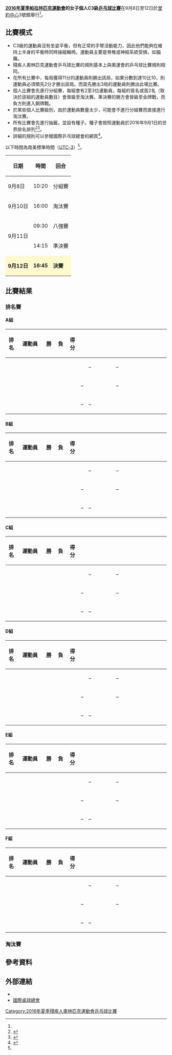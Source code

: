 {{noteTA|G1=Sports}}
{{Infobox Paralympic event
| event       = 女子個人C3級乒乓球
| games       = 2016年夏季
| image       = [[File:Table_tennis_pictogram_(Paralympics).svg|120px]]
| caption     = 
| venue       = [[里約中心|里約中心]]3號館
| dates       = 9月8日至12日
| competitors = 18
| nations     = 13<ref name=rio>{{Cite web |url=https://www.rio2016.com/en/paralympics/table-tennis |title=Rio 2016 Paralympic Table Tennis |accessdate=2016-09-11 |archive-date=2016-09-08 |archive-url=https://web.archive.org/web/20160908185634/https://www.rio2016.com/en/paralympics/table-tennis |dead-url=no }}</ref>
| gold        =  
| goldNPC     =  
| silver      =  
| silverNPC   =  
| bronze      =  
| bronzeNPC   =  
| prev        = [[2012年夏季殘疾人奧林匹克運動會乒乓球女子單打第3級比賽|2012]]
| next        = [[2020年夏季殘疾人奧林匹克運動會女子個人C3級乒乓球比賽|2020]]
}}
{{2016年夏季殘疾人奧林匹克運動會乒乓球比賽}}
'''[[2016年夏季帕拉林匹克運動會|2016年夏季帕拉林匹克運動會]]的女子個人C3級[[2016年夏季殘疾人奧林匹克運動會乒乓球比賽|乒乓球比賽]]'''在9月8日至12日於[[里約中心|里約中心]]3號館舉行<ref name=rio/>。

== 比賽模式 ==
* C3級的運動員沒有坐姿平衡，但有正常的手臂活動能力，因此他們能夠在維持上半身的平衡時同時操縱輪椅。運動員主要是脊椎或神經系統受損，如腦癱。
* 殘疾人奧林匹克運動會乒乓球比賽的規則基本上與奧運會的乒乓球比賽規則相同。
* 在所有比賽中，每局獲得11分的運動員則勝出該局，如果分數到達10比10，則運動員必須領先2分才勝出該局。而首先勝出3局的運動員則勝出此場比賽。
* 個人比賽會先進行分組賽，每組會有2至3位運動員，每組的首名或首2名（取決於該組的運動員數目）會晉級至淘汰賽。準決賽的勝方會晉級至金牌戰，而負方則進入銅牌戰。
* 於某些個人比賽級別，由於運動員數量太少，可能會不進行分組賽而直接進行淘汰賽。
* 所有比賽會先進行抽籤，並設有種子。種子會按照運動員於2016年9月1日的世界排名排列<ref name=schedule>{{Cite web |url=http://www.paralimpicos.es/publicacion/ficheros/Paralympic%20Explanatory%20Guide%20_%20Table%20Tennis.pdf |title=Table Tennis Explanatory Guide |access-date=2016-09-11 |archive-url=https://web.archive.org/web/20160330022559/http://www.paralimpicos.es/publicacion/ficheros/Paralympic%20Explanatory%20Guide%20_%20Table%20Tennis.pdf |archive-date=2016-03-30 |dead-url=yes }}</ref><ref name=specific>{{Cite web |url=http://dd7978b90kfgn.cloudfront.net/2016/09/Rio2016_PG_Specific_Regulations.pdf |title=Rio 2016 Paralympic Games TABLE TENNISSPORT SPECIFIC INFORMATION |accessdate=2016-09-11 |archive-date=2016-09-23 |archive-url=https://web.archive.org/web/20160923085958/http://dd7978b90kfgn.cloudfront.net/2016/09/Rio2016_PG_Specific_Regulations.pdf |dead-url=yes }}</ref>。
* 詳細的規則可以參閱國際乒乓球總會的網頁<ref>{{Cite web |url=http://www.ittf.com/ittf_handbook/ittf_hb.html |title=ITTF Handbook |accessdate=2016-09-11 |archive-date=2010-07-06 |archive-url=https://web.archive.org/web/20100706171658/http://www.ittf.com/ittf_handbook/ittf_hb.html |dead-url=no }}</ref>。
以下時間為南美標準時間（[[UTC-3|UTC-3]]）<ref name=schedule/>。
{| class="wikitable" style="text-align:center" width=400px
! 日期
! 時間
! 回合
|-
| 9月8日 || 10:20 || 分組賽
|-
| 9月10日 || 16:00 || 淘汰賽
|-
|rowspan=2| 9月11日 || 09:30 || 八強賽
|-
| 14:15 || 準決賽
|-
|style=background:lemonchiffon| '''9月12日''' ||style=background:lemonchiffon| '''16:45''' || style=background:lemonchiffon| '''決賽''' 
|}

== 比賽結果 ==
=== 排名賽 ===
==== A組 ====
{| class="wikitable" style="text-align:center; font-size:90%; width:1000px;" 
!width=30|排名
!width=150|運動員
!width=30|勝
!width=30|負
!width=30|得分
!rowspan=4 width=5| 
!width=180|{{flagicon|SWE}}
!width=180|{{flagicon|GBR}}
!width=180|{{flagicon|MEX}}
|-
|  ||align=left| <!--{{flagIPCathlete|[[]]|SWE|2016年夏季}}--> ||  ||  ||  || {{n/a}} || – || –
|-
|  ||align=left| <!--{{flagIPCathlete|[[]]|GBR|2016年夏季}}--> ||  ||  ||  || – || {{n/a}} || –
|-
|  ||align=left| <!--{{flagIPCathlete|[[]]|MEX|2016年夏季}}--> ||  ||  ||  || – || – || {{n/a}}
|}
==== B組 ====
{| class="wikitable" style="text-align:center; font-size:90%; width:1000px;" 
!width=30|排名
!width=150|運動員
!width=30|勝
!width=30|負
!width=30|得分
!rowspan=4 width=5| 
!width=180|{{flagicon|CHN}}
!width=180|{{flagicon|TUR}}
!width=180|{{flagicon|GBR}}
|-
|  ||align=left| <!--{{flagIPCathlete|[[]]|CHN|2016年夏季}}--> ||  ||  ||  || {{n/a}} || – || –
|-
|  ||align=left| <!--{{flagIPCathlete|[[]]|TUR|2016年夏季}}--> ||  ||  ||  || – || {{n/a}} || –
|-
|  ||align=left| <!--{{flagIPCathlete|[[]]|GBR|2016年夏季}}--> ||  ||  ||  || – || – || {{n/a}}
|}
==== C組 ====
{| class="wikitable" style="text-align:center; font-size:90%; width:1000px;" 
!width=30|排名
!width=150|運動員
!width=30|勝
!width=30|負
!width=30|得分
!rowspan=4 width=5| 
!width=180|{{flagicon|CHN}}
!width=180|{{flagicon|CRO}}
!width=180|{{flagicon|THA}}
|-
|  ||align=left| <!--{{flagIPCathlete|[[]]|CHN|2016年夏季}}--> ||  ||  ||  || {{n/a}} || – || –
|-
|  ||align=left| <!--{{flagIPCathlete|[[]]|CRO|2016年夏季}}--> ||  ||  ||  || – || {{n/a}} || –
|-
|  ||align=left| <!--{{flagIPCathlete|[[]]|THA|2016年夏季}}--> ||  ||  ||  || – || – || {{n/a}}
|}
==== D組 ====
{| class="wikitable" style="text-align:center; font-size:90%; width:1000px;" 
!width=30|排名
!width=150|運動員
!width=30|勝
!width=30|負
!width=30|得分
!rowspan=4 width=5| 
!width=180|{{flagicon|ITA}}
!width=180|{{flagicon|CRO}}
!width=180|{{flagicon|KOR}}
|-
|  ||align=left| <!--{{flagIPCathlete|[[]]|ITA|2016年夏季}}--> ||  ||  ||  || {{n/a}} || – || –
|-
|  ||align=left| <!--{{flagIPCathlete|[[]]|CRO|2016年夏季}}--> ||  ||  ||  || – || {{n/a}} || –
|-
|  ||align=left| <!--{{flagIPCathlete|[[]]|KOR|2016年夏季}}--> ||  ||  ||  || – || – || {{n/a}}
|}
==== E組 ====
{| class="wikitable" style="text-align:center; font-size:90%; width:1000px;" 
!width=30|排名
!width=150|運動員
!width=30|勝
!width=30|負
!width=30|得分
!rowspan=4 width=5| 
!width=180|{{flagicon|KOR}}
!width=180|{{flagicon|SVK}}
!width=180|{{flagicon|BRA}}
|-
|  ||align=left| <!--{{flagIPCathlete|[[]]|KOR|2016年夏季}}--> ||  ||  ||  || {{n/a}} || – || –
|-
|  ||align=left| <!--{{flagIPCathlete|[[]]|SVK|2016年夏季}}--> ||  ||  ||  || – || {{n/a}} || –
|-
|  ||align=left| <!--{{flagIPCathlete|[[]]|BRA|2016年夏季}}--> ||  ||  ||  || – || – || {{n/a}}
|}
==== F組 ====
{| class="wikitable" style="text-align:center; font-size:90%; width:1000px;" 
!width=30|排名
!width=150|運動員
!width=30|勝
!width=30|負
!width=30|得分
!rowspan=4 width=5| 
!width=180|{{flagicon|KOR}}
!width=180|{{flagicon|AUT}}
!width=180|{{flagicon|USA}}
|-
|  ||align=left| <!--{{flagIPCathlete|[[]]|KOR|2016年夏季}}--> ||  ||  ||  || {{n/a}} || – || –
|-
|  ||align=left| <!--{{flagIPCathlete|[[]]|AUT|2016年夏季}}--> ||  ||  ||  || – || {{n/a}} || –
|-
|  ||align=left| <!--{{flagIPCathlete|[[]]|USA|2016年夏季}}--> ||  ||  ||  || – || – || {{n/a}}
|}

=== 淘汰賽 ===
{{16TeamBracket-Compact-Tennis5-NoSeeds-Byes-with-third
| RD1=首圈
| RD2=八強賽
| RD3=準決賽
| RD4=金牌戰
| Consol=銅牌戰
| team-width=175px
| score-width=12px

| RD1-team01=
| RD1-score01-1=
| RD1-score01-2=
| RD1-score01-3=
| RD1-score01-4=
| RD1-score01-5=
| RD1-team02=
| RD1-score02-1=
| RD1-score02-2=
| RD1-score02-3=
| RD1-score02-4=
| RD1-score02-5=

| RD1-team03=
| RD1-score03-1=
| RD1-score03-2=
| RD1-score03-3=
| RD1-score03-4=
| RD1-score03-5=
| RD1-team04=
| RD1-score04-1=
| RD1-score04-2=
| RD1-score04-3=
| RD1-score04-4=
| RD1-score04-5=

| RD1-team05=
| RD1-score05-1=
| RD1-score05-2=
| RD1-score05-3=
| RD1-score05-4=
| RD1-score05-5=
| RD1-team06=
| RD1-score06-1=
| RD1-score06-2=
| RD1-score06-3=
| RD1-score06-4=
| RD1-score06-5=

| RD1-team07=
| RD1-score07-1=
| RD1-score07-2=
| RD1-score07-3=
| RD1-score07-4=
| RD1-score07-5=
| RD1-team08=
| RD1-score08-1=
| RD1-score08-2=
| RD1-score08-3=
| RD1-score08-4=
| RD1-score08-5=

| RD1-team09=
| RD1-score09-1=
| RD1-score09-2=
| RD1-score09-3=
| RD1-score09-4=
| RD1-score09-5=
| RD1-team10=
| RD1-score10-1=
| RD1-score10-2=
| RD1-score10-3=
| RD1-score10-4=
| RD1-score10-5=

| RD1-team11=
| RD1-score11-1=
| RD1-score11-2=
| RD1-score11-3=
| RD1-score11-4=
| RD1-score11-5=
| RD1-team12=
| RD1-score12-1=
| RD1-score12-2=
| RD1-score12-3=
| RD1-score12-4=
| RD1-score12-5=

| RD1-team13=
| RD1-score13-1=
| RD1-score13-2=
| RD1-score13-3=
| RD1-score13-4=
| RD1-score13-5=
| RD1-team14=
| RD1-score14-1=
| RD1-score14-2=
| RD1-score14-3=
| RD1-score14-4=
| RD1-score14-5=

| RD1-team15=
| RD1-score15-1=
| RD1-score15-2=
| RD1-score15-3=
| RD1-score15-4=
| RD1-score15-5=
| RD1-team16=
| RD1-score16-1=
| RD1-score16-2=
| RD1-score16-3=
| RD1-score16-4=
| RD1-score16-5=

| RD2-team01=
| RD2-score01-1=
| RD2-score01-2=
| RD2-score01-3=
| RD2-score01-4=
| RD2-score01-5=
| RD2-team02=
| RD2-score02-1=
| RD2-score02-2=
| RD2-score02-3=
| RD2-score02-4=
| RD2-score02-5=

| RD2-team03=
| RD2-score03-1=
| RD2-score03-2=
| RD2-score03-3=
| RD2-score03-4=
| RD2-score03-5=
| RD2-team04=
| RD2-score04-1=
| RD2-score04-2=
| RD2-score04-3=
| RD2-score04-4=
| RD2-score04-5=

| RD2-team05=
| RD2-score05-1=
| RD2-score05-2=
| RD2-score05-3=
| RD2-score05-4=
| RD2-score05-5=
| RD2-team06=
| RD2-score06-1=
| RD2-score06-2=
| RD2-score06-3=
| RD2-score06-4=
| RD2-score06-5=

| RD2-team07=
| RD2-score07-1=
| RD2-score07-2=
| RD2-score07-3=
| RD2-score07-4=
| RD2-score07-5=
| RD2-team08=
| RD2-score08-1=
| RD2-score08-2=
| RD2-score08-3=
| RD2-score08-4=
| RD2-score08-5=

| RD3-team01=
| RD3-score01-1=
| RD3-score01-2=
| RD3-score01-3=
| RD3-score01-4=
| RD3-score01-5=
| RD3-team02=
| RD3-score02-1=
| RD3-score02-2=
| RD3-score02-3=
| RD3-score02-4=
| RD3-score02-5=

| RD3-team03=
| RD3-score03-1=
| RD3-score03-2=
| RD3-score03-3=
| RD3-score03-4=
| RD3-score03-5=
| RD3-team04=
| RD3-score04-1=
| RD3-score04-2=
| RD3-score04-3=
| RD3-score04-4=
| RD3-score04-5=

| RD4-team01=
| RD4-score01-1=
| RD4-score01-2=
| RD4-score01-3=
| RD4-score01-4=
| RD4-score01-5=
| RD4-team02=
| RD4-score02-1=
| RD4-score02-2=
| RD4-score02-3=
| RD4-score02-4=
| RD4-score02-5=

| RD4-team03=
| RD4-score03-1=
| RD4-score03-2=
| RD4-score03-3=
| RD4-score03-4=
| RD4-score03-5=
| RD4-team04=
| RD4-score04-1=
| RD4-score04-2=
| RD4-score04-3=
| RD4-score04-4=
| RD4-score04-5=
}}

== 參考資料 ==
{{reflist}}

== 外部連結 ==
* {{Official|https://www.rio2016.com/en/paralympics/table-tennis}}{{pt}}{{en}}{{es}}{{fr}}
* [http://www.ittf.com/ 國際桌球總會]{{Wayback|url=http://www.ittf.com/ |date=20001017112645 }}{{en}}

[[Category:2016年夏季殘疾人奧林匹克運動會乒乓球比賽|Category:2016年夏季殘疾人奧林匹克運動會乒乓球比賽]]